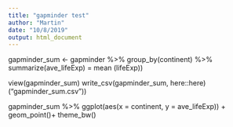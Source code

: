 ```yaml
---
title: "gapminder test"
author: "Martin"
date: "10/8/2019"
output: html_document
---
```

gapminder_sum <- gapminder %>% 
group_by(continent) %>%
summarize(ave_lifeExp) = mean
(lifeExp))

view(gapminder_sum)
write_csv(gapminder_sum, here::here)
("gapminder_sum.csv"))

gapminder_sum %>%
ggplot(aes(x = continent,
y = ave_lifeExp)) +
geom_point()+
theme_bw()
